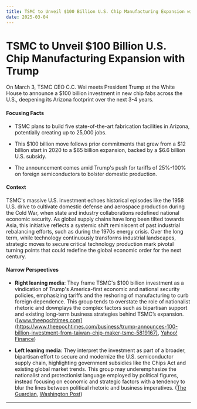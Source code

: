 ```yaml
---
title: TSMC to Unveil $100 Billion U.S. Chip Manufacturing Expansion with Trump
date: 2025-03-04
---
```


# TSMC to Unveil $100 Billion U.S. Chip Manufacturing Expansion with Trump

On March 3, TSMC CEO C.C. Wei meets President Trump at the White House to announce a $100 billion investment in new chip fabs across the U.S., deepening its Arizona footprint over the next 3-4 years.

#### Focusing Facts

- TSMC plans to build five state-of-the-art fabrication facilities in Arizona, potentially creating up to 25,000 jobs.

- This $100 billion move follows prior commitments that grew from a $12 billion start in 2020 to a $65 billion expansion, backed by a $6.6 billion U.S. subsidy.

- The announcement comes amid Trump's push for tariffs of 25%-100% on foreign semiconductors to bolster domestic production.

#### Context

TSMC's massive U.S. investment echoes historical episodes like the 1958 U.S. drive to cultivate domestic defense and aerospace production during the Cold War, when state and industry collaborations redefined national economic security. As global supply chains have long been tilted towards Asia, this initiative reflects a systemic shift reminiscent of past industrial rebalancing efforts, such as during the 1970s energy crisis. Over the long term, while technology continuously transforms industrial landscapes, strategic moves to secure critical technology production mark pivotal turning points that could redefine the global economic order for the next century.

#### Narrow Perspectives

- **Right leaning media**: They frame TSMC's $100 billion investment as a vindication of Trump's America-first economic and national security policies, emphasizing tariffs and the reshoring of manufacturing to curb foreign dependence. This group tends to overstate the role of nationalist rhetoric and downplays the complex factors such as bipartisan support and existing long-term business strategies behind TSMC’s expansion. ([www.theepochtimes.com](https://www.theepochtimes.com/business/trump-announces-100-billion-investment-from-taiwan-chip-maker-tsmc-5819167), [Yahoo! Finance](https://finance.yahoo.com/news/tsmc-poised-announce-100-billion-153534693.html))

- **Left leaning media**: They interpret the investment as part of a broader, bipartisan effort to secure and modernize the U.S. semiconductor supply chain, highlighting government subsidies like the Chips Act and existing global market trends. This group may underemphasize the nationalist and protectionist language employed by political figures, instead focusing on economic and strategic factors with a tendency to blur the lines between political rhetoric and business imperatives. ([The Guardian](https://www.theguardian.com/business/2025/mar/03/tsmc-semiconductor-chips-us), [Washington Post](https://www.washingtonpost.com/politics/2025/03/03/trump-taiwan-chip-company-set-announce-100-billion-us-investment/))

---
